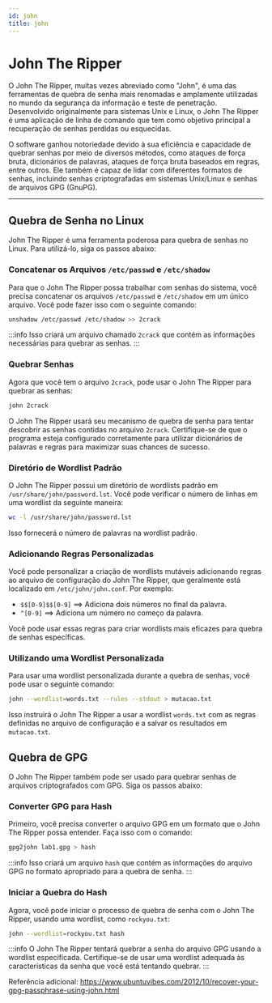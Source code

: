 ```yaml
---
id: john
title: john
---
```


# John The Ripper

O John The Ripper, muitas vezes abreviado como "John", é uma das ferramentas de
quebra de senha mais renomadas e amplamente utilizadas no mundo da segurança da
informação e teste de penetração. Desenvolvido originalmente para sistemas Unix
e Linux, o John The Ripper é uma aplicação de linha de comando que tem como
objetivo principal a recuperação de senhas perdidas ou esquecidas.

O software ganhou notoriedade devido à sua eficiência e capacidade de quebrar
senhas por meio de diversos métodos, como ataques de força bruta, dicionários de
palavras, ataques de força bruta baseados em regras, entre outros. Ele também é
capaz de lidar com diferentes formatos de senhas, incluindo senhas
criptografadas em sistemas Unix/Linux e senhas de arquivos GPG (GnuPG).

---

## Quebra de Senha no Linux

John The Ripper é uma ferramenta poderosa para quebra de senhas no Linux. Para
utilizá-lo, siga os passos abaixo:

### Concatenar os Arquivos `/etc/passwd` e `/etc/shadow`

Para que o John The Ripper possa trabalhar com senhas do sistema, você precisa
concatenar os arquivos `/etc/passwd` e `/etc/shadow` em um único arquivo. Você
pode fazer isso com o seguinte comando:

```bash
unshadow /etc/passwd /etc/shadow >> 2crack
```

:::info
Isso criará um arquivo chamado `2crack` que contém as informações necessárias
para quebrar as senhas.
:::

### Quebrar Senhas

Agora que você tem o arquivo `2crack`, pode usar o John The Ripper para quebrar
as senhas:

```bash
john 2crack
```

O John The Ripper usará seu mecanismo de quebra de senha para tentar descobrir
as senhas contidas no arquivo `2crack`. Certifique-se de que o programa esteja
configurado corretamente para utilizar dicionários de palavras e regras para
maximizar suas chances de sucesso.

### Diretório de Wordlist Padrão

O John The Ripper possui um diretório de wordlists padrão em
`/usr/share/john/password.lst`. Você pode verificar o número de linhas em uma
wordlist da seguinte maneira:

```bash
wc -l /usr/share/john/password.lst
```

Isso fornecerá o número de palavras na wordlist padrão.

### Adicionando Regras Personalizadas

Você pode personalizar a criação de wordlists mutáveis adicionando regras ao
arquivo de configuração do John The Ripper, que geralmente está localizado em
`/etc/john/john.conf`. Por exemplo:

- `$$[0-9]$$[0-9]` ==> Adiciona dois números no final da palavra.
- `^[0-9]` ==> Adiciona um número no começo da palavra.

Você pode usar essas regras para criar wordlists mais eficazes para quebra de
senhas específicas.

### Utilizando uma Wordlist Personalizada

Para usar uma wordlist personalizada durante a quebra de senhas, você pode usar
o seguinte comando:

```bash
john --wordlist=words.txt --rules --stdout > mutacao.txt
```

Isso instruirá o John The Ripper a usar a wordlist `words.txt` com as regras
definidas no arquivo de configuração e a salvar os resultados em `mutacao.txt`.

## Quebra de GPG

O John The Ripper também pode ser usado para quebrar senhas de arquivos
criptografados com GPG. Siga os passos abaixo:

### Converter GPG para Hash

Primeiro, você precisa converter o arquivo GPG em um formato que o John The
Ripper possa entender. Faça isso com o comando:

```bash
gpg2john lab1.gpg > hash
```

:::info
Isso criará um arquivo `hash` que contém as informações do arquivo GPG no
formato apropriado para a quebra de senha.
:::

### Iniciar a Quebra do Hash

Agora, você pode iniciar o processo de quebra de senha com o John The Ripper,
usando uma wordlist, como `rockyou.txt`:

```bash
john --wordlist=rockyou.txt hash
```

:::info
O John The Ripper tentará quebrar a senha do arquivo GPG usando a wordlist
especificada. Certifique-se de usar uma wordlist adequada às características da
senha que você está tentando quebrar.
:::

Referência adicional: https://www.ubuntuvibes.com/2012/10/recover-your-gpg-passphrase-using-john.html
